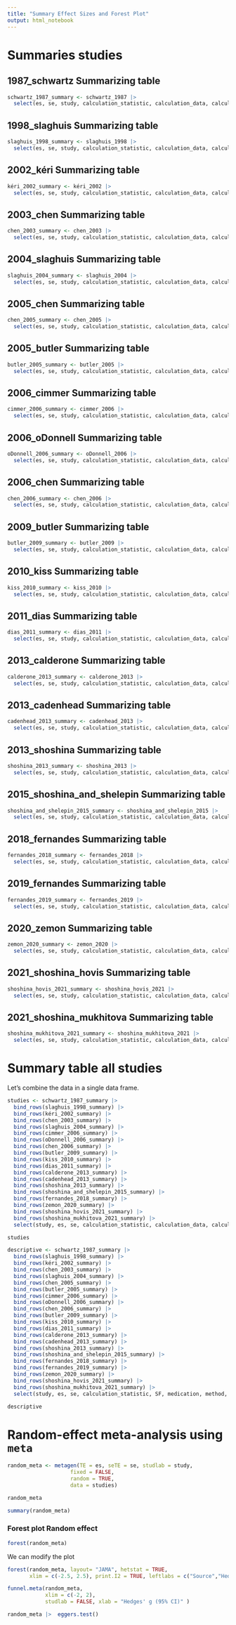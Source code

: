 ```yaml
---
title: "Summary Effect Sizes and Forest Plot"
output: html_notebook
---
```


# Summaries studies

## 1987_schwartz Summarizing table 

```r
schwartz_1987_summary <- schwartz_1987 |> 
  select(es, se, study, calculation_statistic, calculation_data, calculation_certainty, medication, method, task, SF)
```

## 1998_slaghuis Summarizing table 

```r
slaghuis_1998_summary <- slaghuis_1998 |> 
  select(es, se, study, calculation_statistic, calculation_data, calculation_certainty, medication, method, task, SF)
```

## 2002_kéri Summarizing table 

```r
kéri_2002_summary <- kéri_2002 |> 
  select(es, se, study, calculation_statistic, calculation_data, calculation_certainty, medication, method, task, SF)
```

## 2003_chen Summarizing table 

```r
chen_2003_summary <- chen_2003 |> 
  select(es, se, study, calculation_statistic, calculation_data, calculation_certainty, medication, method, task, SF)
```

## 2004_slaghuis Summarizing table 

```r
slaghuis_2004_summary <- slaghuis_2004 |> 
  select(es, se, study, calculation_statistic, calculation_data, calculation_certainty, medication, method, task, SF)
```

## 2005_chen Summarizing table

```r
chen_2005_summary <- chen_2005 |> 
  select(es, se, study, calculation_statistic, calculation_data, calculation_certainty, medication, method, task, SF)
```

## 2005_butler Summarizing table

```r
butler_2005_summary <- butler_2005 |> 
  select(es, se, study, calculation_statistic, calculation_data, calculation_certainty, medication, method, task, SF)
```

## 2006_cimmer Summarizing table

```r
cimmer_2006_summary <- cimmer_2006 |> 
  select(es, se, study, calculation_statistic, calculation_data, calculation_certainty, medication, method, task, SF)
```

## 2006_oDonnell Summarizing table

```r
oDonnell_2006_summary <- oDonnell_2006 |> 
  select(es, se, study, calculation_statistic, calculation_data, calculation_certainty, medication, method, task, SF)
```

## 2006_chen Summarizing table

```r
chen_2006_summary <- chen_2006 |> 
  select(es, se, study, calculation_statistic, calculation_data, calculation_certainty, medication, method, task, SF)
```

## 2009_butler Summarizing table

```r
butler_2009_summary <- butler_2009 |> 
  select(es, se, study, calculation_statistic, calculation_data, calculation_certainty, medication, method, task, SF)
```

## 2010_kiss Summarizing table

```r
kiss_2010_summary <- kiss_2010 |> 
  select(es, se, study, calculation_statistic, calculation_data, calculation_certainty, medication, method, task, SF)
```

## 2011_dias Summarizing table

```r
dias_2011_summary <- dias_2011 |> 
  select(es, se, study, calculation_statistic, calculation_data, calculation_certainty, medication, method, task, SF)
```

## 2013_calderone Summarizing table

```r
calderone_2013_summary <- calderone_2013 |> 
  select(es, se, study, calculation_statistic, calculation_data, calculation_certainty, medication, method, task, SF)
```

## 2013_cadenhead Summarizing table

```r
cadenhead_2013_summary <- cadenhead_2013 |> 
  select(es, se, study, calculation_statistic, calculation_data, calculation_certainty, medication, method, task, SF)
```

## 2013_shoshina Summarizing table

```r
shoshina_2013_summary <- shoshina_2013 |> 
  select(es, se, study, calculation_statistic, calculation_data, calculation_certainty, medication, method, task, SF)
```

## 2015_shoshina_and_shelepin Summarizing table

```r
shoshina_and_shelepin_2015_summary <- shoshina_and_shelepin_2015 |> 
  select(es, se, study, calculation_statistic, calculation_data, calculation_certainty, medication, method, task, SF)
```

## 2018_fernandes Summarizing table

```r
fernandes_2018_summary <- fernandes_2018 |> 
  select(es, se, study, calculation_statistic, calculation_data, calculation_certainty, medication, method, task, SF)
```

## 2019_fernandes Summarizing table

```r
fernandes_2019_summary <- fernandes_2019 |> 
  select(es, se, study, calculation_statistic, calculation_data, calculation_certainty, medication, method, task, SF)
```

## 2020_zemon Summarizing table

```r
zemon_2020_summary <- zemon_2020 |> 
  select(es, se, study, calculation_statistic, calculation_data, calculation_certainty, medication, method, task, SF)
```

## 2021_shoshina_hovis Summarizing table

```r
shoshina_hovis_2021_summary <- shoshina_hovis_2021 |> 
  select(es, se, study, calculation_statistic, calculation_data, calculation_certainty, medication, method, task, SF)
```

## 2021_shoshina_mukhitova Summarizing table

```r
shoshina_mukhitova_2021_summary <- shoshina_mukhitova_2021 |> 
  select(es, se, study, calculation_statistic, calculation_data, calculation_certainty, medication, method, task, SF)
```

# Summary table all studies

Let's combine the data in a single data frame.

```r
studies <- schwartz_1987_summary |>
  bind_rows(slaghuis_1998_summary) |>
  bind_rows(kéri_2002_summary) |>
  bind_rows(chen_2003_summary) |>
  bind_rows(slaghuis_2004_summary) |>
  bind_rows(cimmer_2006_summary) |> 
  bind_rows(oDonnell_2006_summary) |> 
  bind_rows(chen_2006_summary) |>
  bind_rows(butler_2009_summary) |>
  bind_rows(kiss_2010_summary) |>
  bind_rows(dias_2011_summary) |>
  bind_rows(calderone_2013_summary) |>
  bind_rows(cadenhead_2013_summary) |>
  bind_rows(shoshina_2013_summary) |>
  bind_rows(shoshina_and_shelepin_2015_summary) |>
  bind_rows(fernandes_2018_summary) |>
  bind_rows(zemon_2020_summary) |>
  bind_rows(shoshina_hovis_2021_summary) |>
  bind_rows(shoshina_mukhitova_2021_summary) |>
  select(study, es, se, calculation_statistic, calculation_data, calculation_certainty)

studies
```


```r
descriptive <- schwartz_1987_summary |>
  bind_rows(slaghuis_1998_summary) |>
  bind_rows(kéri_2002_summary) |>
  bind_rows(chen_2003_summary) |>
  bind_rows(slaghuis_2004_summary) |>
  bind_rows(chen_2005_summary) |> 
  bind_rows(butler_2005_summary) |>
  bind_rows(cimmer_2006_summary) |> 
  bind_rows(oDonnell_2006_summary) |> 
  bind_rows(chen_2006_summary) |>
  bind_rows(butler_2009_summary) |>
  bind_rows(kiss_2010_summary) |>
  bind_rows(dias_2011_summary) |>
  bind_rows(calderone_2013_summary) |>
  bind_rows(cadenhead_2013_summary) |>
  bind_rows(shoshina_2013_summary) |>
  bind_rows(shoshina_and_shelepin_2015_summary) |>
  bind_rows(fernandes_2018_summary) |>
  bind_rows(fernandes_2019_summary) |>
  bind_rows(zemon_2020_summary) |>
  bind_rows(shoshina_hovis_2021_summary) |>
  bind_rows(shoshina_mukhitova_2021_summary) |>
  select(study, es, se, calculation_statistic, SF, medication, method, task)

descriptive
```




# Random-effect meta-analysis using `meta`

```r
random_meta <- metagen(TE = es, seTE = se, studlab = study, 
                    fixed = FALSE, 
                    random = TRUE, 
                    data = studies)

random_meta
```


```r
summary(random_meta)
```

### Forest plot Random effect

```r
forest(random_meta)
```


We can modify the plot

```r
forest(random_meta, layout= "JAMA", hetstat = TRUE, 
       xlim = c(-2.5, 2.5), print.I2 = TRUE, leftlabs = c("Source","Hedges' g (95% CI)"))
```


```r
funnel.meta(random_meta,
            xlim = c(-2, 2),
            studlab = FALSE, xlab = "Hedges' g (95% CI)" )
```

```r
random_meta |>  eggers.test()
```

